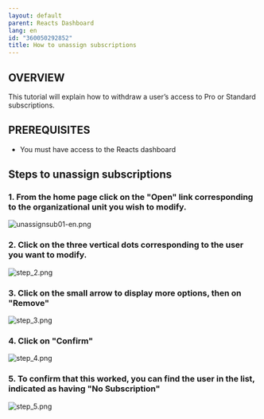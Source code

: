 ```yaml
---
layout: default
parent: Reacts Dashboard
lang: en
id: "360050292852"
title: How to unassign subscriptions
---
```

OVERVIEW
--------

This tutorial will explain how to withdraw a user’s access to Pro or Standard subscriptions.

PREREQUISITES
-------------

*   You must have access to the Reacts dashboard

Steps to unassign subscriptions
-------------------------------

### 1\. From the home page click on the "Open" link corresponding to the organizational unit you wish to modify.

![unassignsub01-en.png](@assets/attachments/unassignsub01-en.png)

### 2\. Click on the three vertical dots corresponding to the user you want to modify.

![step_2.png](@assets/attachments/step_2.png)

### 3\. Click on the small arrow to display more options, then on "Remove"

![step_3.png](@assets/attachments/step_3.png)

### 4\. Click on "Confirm"

![step_4.png](@assets/attachments/step_4.png)

### 5\. To confirm that this worked, you can find the user in the list, indicated as having "No Subscription"

![step_5.png](@assets/attachments/step_5.png)


